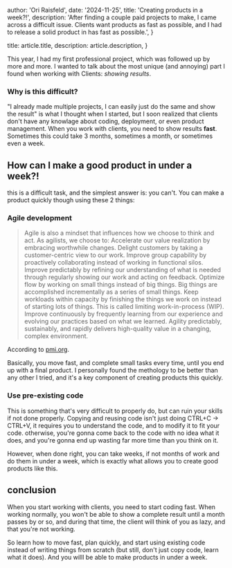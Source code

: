 
  author: 'Ori Raisfeld',
  date: '2024-11-25',
  title: 'Creating products in a week?!',
  description: 'After finding a couple paid projects to make, I came across a difficult issue. Clients want products as fast as possible, and I had to release a solid product in has fast as possible.',
}

  title: article.title,
  description: article.description,
}


This year, I had my first professional project, which was followed up by more and more.
I wanted to talk about the most unique (and annoying) part I found when working with Clients: *showing results*.

### Why is this difficult?

"I already made multiple projects, I can easily just do the same and show the result" is what I thought when I started,
but I soon realized that clients don't have any knowlage about coding, deployment, or even product management.
When you work with clients, you need to show results **fast**. Sometimes this could take 3 months, sometimes a month,
or sometimes even a week.

## How can I make a good product in under a week?!

this is a difficult task, and the simplest answer is: you can't. You can make a product quickly though using
these 2 things:

### Agile development

>    Agile is also a mindset that influences how we choose to think and act. As agilists, we choose to:
>    Accelerate our value realization by embracing worthwhile changes.
>    Delight customers by taking a customer-centric view to our work.
>    Improve group capability by proactively collaborating instead of working in functional silos.
>    Improve predictably by refining our understanding of what is needed through regularly showing our work and acting on feedback.
>    Optimize flow by working on small things instead of big things. Big things are accomplished incrementally as a series of small things.
>    Keep workloads within capacity by finishing the things we work on instead of starting lots of things. This is called limiting work-in-process (WIP).
>    Improve continuously by frequently learning from our experience and evolving our practices based on what we learned.
>    Agility predictably, sustainably, and rapidly delivers high-quality value in a changing, complex environment.

According to [pmi.org](https://www.pmi.org/disciplined-agile/agile/whatisagile).

Basically, you move fast, and complete small tasks every time, until you end up with a final product.
I personally found the methology to be better than any other I tried, and it's a key component of creating products
this quickly.

### Use pre-existing code

This is something that's very difficult to properly do, but can ruin your skills if not done properly.
Copying and reusing code isn't just doing CTRL+C -> CTRL+V, it requires you to understand the code,
and to modify it to fit your code. otherwise, you're gonna come back to the code with no idea what it does,
and you're gonna end up wasting far more time than you think on it.

However, when done right, you can take weeks, if not months of work and do them in under a week, which is
exactly what allows you to create good products like this.

## conclusion
When you start working with clients, you need to start coding fast. When working normally, you won't
be able to show a complete result until a month passes by or so, and during that time, the client will think of you as
lazy, and that you're not working.

So learn how to move fast, plan quickly, and start using existing code instead of writing things from scratch (but still,
don't just copy code, learn what it does). And you willl be able to make products in under a week.